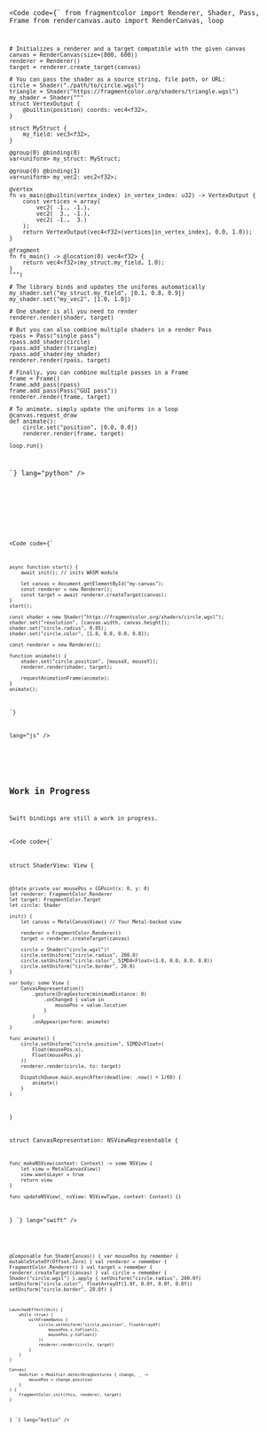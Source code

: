 
<Tabs>

<TabItem label="Python">

<Code code="pip install fragmentcolor rendercanvas glfw" lang="bash" />

<Code
code={`
    from fragmentcolor import Renderer, Shader, Pass, Frame
    from rendercanvas.auto import RenderCanvas, loop

    # Initializes a renderer and a target compatible with the given canvas
    canvas = RenderCanvas(size=(800, 600))
    renderer = Renderer()
    target = renderer.create_target(canvas)

    # You can pass the shader as a source string, file path, or URL:
    circle = Shader("./path/to/circle.wgsl")
    triangle = Shader("https://fragmentcolor.org/shaders/triangle.wgsl")
    my_shader = Shader("""
    struct VertexOutput {
        @builtin(position) coords: vec4<f32>,
    }

    struct MyStruct {
        my_field: vec3<f32>,
    }

    @group(0) @binding(0)
    var<uniform> my_struct: MyStruct;

    @group(0) @binding(1)
    var<uniform> my_vec2: vec2<f32>;

    @vertex
    fn vs_main(@builtin(vertex_index) in_vertex_index: u32) -> VertexOutput {
        const vertices = array(
            vec2( -1., -1.),
            vec2(  3., -1.),
            vec2( -1.,  3.)
        );
        return VertexOutput(vec4<f32>(vertices[in_vertex_index], 0.0, 1.0));
    }

    @fragment
    fn fs_main() -> @location(0) vec4<f32> {
        return vec4<f32>(my_struct.my_field, 1.0);
    }
    """)

    # The library binds and updates the uniforms automatically
    my_shader.set("my_struct.my_field", [0.1, 0.8, 0.9])
    my_shader.set("my_vec2", [1.0, 1.0])

    # One shader is all you need to render
    renderer.render(shader, target)

    # But you can also combine multiple shaders in a render Pass
    rpass = Pass("single pass")
    rpass.add_shader(circle)
    rpass.add_shader(triangle)
    rpass.add_shader(my_shader)
    renderer.render(rpass, target)

    # Finally, you can combine multiple passes in a Frame
    frame = Frame()
    frame.add_pass(rpass)
    frame.add_pass(Pass("GUI pass"))
    renderer.render(frame, target)

    # To animate, simply update the uniforms in a loop
    @canvas.request_draw
    def animate():
        circle.set("position", [0.0, 0.0])
        renderer.render(frame, target)

    loop.run()

`}
lang="python"
/>

</TabItem>

<TabItem label="Javascript">

<Code code="npm install fragmentcolor" lang="bash" />

<Code
code={`

    async function start() {
        await init(); // inits WASM module

        let canvas = document.getElementById("my-canvas");
        const renderer = new Renderer();
        const target = await renderer.createTarget(canvas);
    }
    start();

    const shader = new Shader("https://fragmentcolor.org/shaders/circle.wgsl");
    shader.set("resolution", [canvas.width, canvas.height]);
    shader.set("circle.radius", 0.05);
    shader.set("circle.color", [1.0, 0.0, 0.0, 0.8]);

    const renderer = new Renderer();

    function animate() {
        shader.set("circle.position", [mouseX, mouseY]);
        renderer.render(shader, target);

        requestAnimationFrame(animate);
    }
    animate();
`}

lang="js"
/>

</TabItem>

<TabItem label="Swift">

## Work in Progress

Swift bindings are still a work in progress.

<Code code={`

struct ShaderView: View {

    @State private var mousePos = CGPoint(x: 0, y: 0)
    let renderer: FragmentColor.Renderer
    let target: FragmentColor.Target
    let circle: Shader

    init() {
        let canvas = MetalCanvasView() // Your Metal-backed view

        renderer = FragmentColor.Renderer()
        target = renderer.createTarget(canvas)

        circle = Shader("circle.wgsl")!
        circle.setUniform("circle.radius", 200.0)
        circle.setUniform("circle.color", SIMD4<Float>(1.0, 0.0, 0.0, 0.8))
        circle.setUniform("circle.border", 20.0)
    }

    var body: some View {
        CanvasRepresentation()
            .gesture(DragGesture(minimumDistance: 0)
                .onChanged { value in
                    mousePos = value.location
                }
            )
            .onAppear(perform: animate)
    }

    func animate() {
        circle.setUniform("circle.position", SIMD2<Float>(
            Float(mousePos.x),
            Float(mousePos.y)
        ))
        renderer.render(circle, to: target)

        DispatchQueue.main.asyncAfter(deadline: .now() + 1/60) {
            animate()
        }
    }

}

struct CanvasRepresentation: NSViewRepresentable {

    func makeNSView(context: Context) -> some NSView {
        let view = MetalCanvasView()
        view.wantsLayer = true
        return view
    }

    func updateNSView(_ nsView: NSViewType, context: Context) {}

}
`} lang="swift" />

</TabItem>

<TabItem label="Kotlin">
<Code code={`

@Composable
fun ShaderCanvas() {
    var mousePos by remember { mutableStateOf(Offset.Zero) }
    val renderer = remember { FragmentColor.Renderer() }
    val target = remember { renderer.createTarget(canvas) }
    val circle = remember { Shader("circle.wgsl") }.apply {
        setUniform("circle.radius", 200.0f)
        setUniform("circle.color", floatArrayOf(1.0f, 0.0f, 0.0f, 0.8f))
        setUniform("circle.border", 20.0f)
    }

    LaunchedEffect(Unit) {
        while (true) {
            withFrameNanos {
                circle.setUniform("circle.position", floatArrayOf(
                    mousePos.x.toFloat(),
                    mousePos.y.toFloat()
                ))
                renderer.render(circle, target)
            }
        }
    }

    Canvas(
        modifier = Modifier.detectDragGestures { change, _ ->
            mousePos = change.position
        }
    ) {
        FragmentColor.init(this, renderer, target)
    }

}
`} lang="kotlin" />

</TabItem>
</Tabs>
